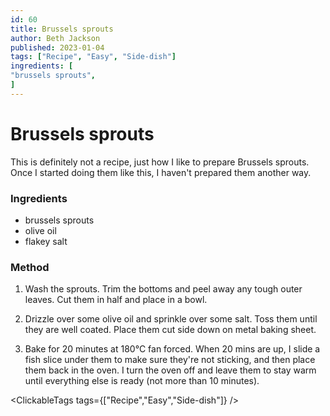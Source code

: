 ```yaml
---
id: 60
title: Brussels sprouts
author: Beth Jackson
published: 2023-01-04
tags: ["Recipe", "Easy", "Side-dish"]
ingredients: [
"brussels sprouts",
]
---
```


# Brussels sprouts

<BlogTextWrapper>

This is definitely not a recipe, just how I like to prepare Brussels sprouts. Once I started doing them like this, I haven't prepared them another way.

</BlogTextWrapper>

<BlogTextWrapper>

### Ingredients

- brussels sprouts
- olive oil
- flakey salt

</BlogTextWrapper>

<BlogTextWrapper>

### Method

1. Wash the sprouts. Trim the bottoms and peel away any tough outer leaves. Cut them in half and place in a bowl.

2. Drizzle over some olive oil and sprinkle over some salt. Toss them until they are well coated. Place them cut side down on metal baking sheet.

3. Bake for 20 minutes at 180°C fan forced. When 20 mins are up, I slide a fish slice under them to make sure they're not sticking, and then place them back in the oven. I turn the oven off and leave them to stay warm until everything else is ready (not more than 10 minutes).

</BlogTextWrapper>

<ClickableTags tags={["Recipe","Easy","Side-dish"]} />
